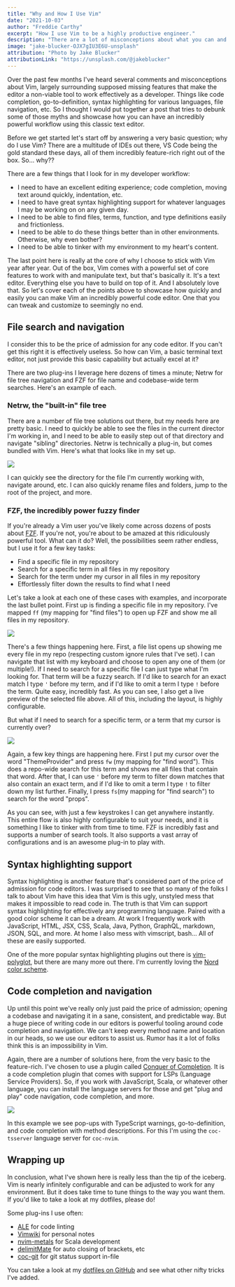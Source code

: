 ```yaml
---
title: "Why and How I Use Vim"
date: "2021-10-03"
author: "Freddie Carthy"
excerpt: "How I use Vim to be a highly productive engineer."
description: "There are a lot of misconceptions about what you can and can't do in Vim. Let's go over some of the basic things engineers need to be productive and how Vim can excel in those tasks."
image: "jake-blucker-OJX7gIU3E6U-unsplash"
attribution: "Photo by Jake Blucker"
attributionLink: "https://unsplash.com/@jakeblucker"
---
```


<p>
Over the past few months I've heard several comments and misconceptions about Vim, largely surrounding supposed missing features that make the editor a non-viable tool to work effectively as a developer. Things like code completion, go-to-definition, syntax highlighting for various languages, file navigation, etc. <RandomHighlight>So I thought I would put together a post that tries to debunk some of those myths and showcase how you can have an incredibly powerful workflow using this classic text editor</RandomHighlight>.
</p>

<p>
Before we get started let's start off by answering a very basic question; <RandomHighlight>why do I use Vim?</RandomHighlight> There are a multitude of IDEs out there, VS Code being the gold standard these days, all of them incredibly feature-rich right out of the box. So... why??
</p>

<p>
There are a few things that I look for in my developer workflow:
</p>

* I need to have an excellent editing experience; code completion, moving text around quickly, indentation, etc.
* I need to have great syntax highlighting support for whatever languages I may be working on on any given day.
* I need to be able to find files, terms, function, and type definitions easily and frictionless.
* I need to be able to do these things better than in other environments. Otherwise, why even bother?
* I need to be able to tinker with my environment to my heart's content.

<p>
The last point here is really at the core of why I choose to stick with Vim year after year. Out of the box, Vim comes with a powerful set of core features to work with and manipulate text, but that's basically it. It's a text editor. Everything else you have to build on top of it. And I absolutely love that. <RandomHighlight>So let's cover each of the points above to showcase how quickly and easily you can make Vim an incredibly powerful code editor</RandomHighlight>. One that you can tweak and customize to seemingly no end.
</p>

## File search and navigation
<p>
<RandomHighlight>I consider this to be the price of admission for any code editor</RandomHighlight>. If you can't get this right it is effectively useless. So how can Vim, a basic terminal text editor, not just provide this basic capability but actually excel at it?
</p>

<p>
There are two plug-ins I leverage here dozens of times a minute; Netrw for file tree navigation and FZF for file name and codebase-wide term searches. Here's an example of each.
</p>

### Netrw, the "built-in" file tree
<p>
There are a number of file tree solutions out there, but my needs here are pretty basic. <RandomHighlight>I need to quickly be able to see the files in the current director I'm working in</RandomHighlight>, and I need to be able to easily step out of that directory and navigate "sibling" directories. Netrw is technically a plug-in, but comes bundled with Vim. Here's what that looks like in my set up.
</p>

<img src="/videos/blog/why-i-use-vim/netrw.gif" />

<p>
I can quickly see the directory for the file I'm currently working with, navigate around, etc. I can also quickly rename files and folders, jump to the root of the project, and more.
</p>

### FZF, the incredibly power fuzzy finder
<p>
If you're already a Vim user you've likely come across dozens of posts about <a href="https://github.com/junegunn/fzf.vim" target="_blank">FZF</a>. If you're not, you're about to be amazed at this ridiculously powerful tool. <RandomHighlight>What can it do? Well, the possibilities seem rather endless</RandomHighlight>, but I use it for a few key tasks:
</p>

* Find a specific file in my repository
* Search for a specific term in all files in my repository
* Search for the term under my cursor in all files in my repository
* Effortlessly filter down the results to find what I need

<p>
Let's take a look at each one of these cases with examples, and incorporate the last bullet point. First up is finding a specific file in my repository. I've mapped <code>ff</code> (my mapping for "find files") to open up FZF and show me all files in my repository.
</p>

<img src="/videos/blog/why-i-use-vim/fzf-files.gif" />

<p>
There's a few things happening here. First, a file list opens up showing me every file in my repo (respecting custom ignore rules that I've set). I can navigate that list with my keyboard and choose to open any one of them (or multiple!). If I need to search for a specific file I can just type what I'm looking for. That term will be a fuzzy search. If I'd like to search for an exact match I type <code>'</code> before my term, and if I'd like to omit a term I type <code>!</code> before the term. <RandomHighlight>Quite easy, incredibly fast</RandomHighlight>. As you can see, I also get a live preview of the selected file above. All of this, including the layout, is highly configurable.
</p>

<p>
But what if I need to search for a specific term, or a term that my cursor is currently over?
</p>

<img src="/videos/blog/why-i-use-vim/fzf-search.gif" />

<p>
Again, a few key things are happening here. First I put my cursor over the word "ThemeProvider" and press <code>fw</code> (my mapping for "find word"). This does a repo-wide search for this term and shows me all files that contain that word. After that, I can use <code>'</code> before my term to filter down matches that also contain an exact term, and if I'd like to omit a term I type <code>!</code> to filter down my list further. Finally, I press <code>fs</code>(my mapping for "find search") to search for the word "props".
</p>

<p>
<RandomHighlight>As you can see, with just a few keystrokes I can get anywhere instantly</RandomHighlight>. This entire flow is also highly configurable to suit your needs, and it is something I like to tinker with from time to time. FZF is incredibly fast and supports a number of search tools. It also supports a vast array of configurations and is an awesome plug-in to play with.
</p>

## Syntax highlighting support
<p>
Syntax highlighting is another feature that's considered part of the price of admission for code editors. I was surprised to see that so many of the folks I talk to about Vim have this idea that Vim is this ugly, unstyled mess that makes it impossible to read code in. The truth is that Vim can support syntax highlighting for effectively any programming language. Paired with a good color scheme it can be a dream. At work I frequently work with JavaScript, HTML, JSX, CSS, Scala, Java, Python, GraphQL, markdown, JSON, SQL, and more. At home I also mess with vimscript, bash... All of these are easily supported.
</p>

<p>
One of the more popular syntax highlighting plugins out there is <a href="https://github.com/sheerun/vim-polyglot" target="_blank">vim-polyglot</a>, but there are many more out there. I'm currently loving the <a href="https://www.nordtheme.com/" target="_blank">Nord color scheme</a>.
</p>

## Code completion and navigation
<p>
Up until this point we've really only just paid the price of admission; opening a codebase and navigating it in a sane, consistent, and predictable way. <RandomHighlight>But a huge piece of writing code in our editors is powerful tooling around code completion and navigation</RandomHighlight>. We can't keep every method name and location in our heads, so we use our editors to assist us. Rumor has it a lot of folks think this is an impossibility in Vim.
</p>

<p>
Again, there are a number of solutions here, from the very basic to the feature-rich. I've chosen to use a plugin called <a href="https://github.com/neoclide/coc.nvim" target="_blank">Conquer of Completion</a>. It is a code completion plugin that comes with support for LSPs (Language Service Providers). So, if you work with JavaScript, Scala, or whatever other language, you can install the language servers for those and get "plug and play" code navigation, code completion, and more.
</p>

<img src="/videos/blog/why-i-use-vim/coc-definition.gif" />

<p>
In this example we see pop-ups with TypeScript warnings, go-to-definition, and code completion with method descriptions. For this I'm using the <code>coc-tsserver</code> language server for <code>coc-nvim</code>.
</p>

## Wrapping up
<p>
In conclusion, what I've shown here is really less than the tip of the iceberg. Vim is nearly infinitely configurable and can be adjusted to work for any environment. But it does take time to tune things to the way you want them. If you'd like to take a look at my dotfiles, please do!
</p>

<p>
Some plug-ins I use often:
</p>

* <a href="https://github.com/dense-analysis/ale" target="_blank">ALE</a> for code linting
* <a href="https://github.com/vimwiki/vimwiki" target="_blank">Vimwiki</a> for personal notes
* <a href="https://github.com/scalameta/nvim-metals" target="_blank">nvim-metals</a> for Scala development
* <a href="https://github.com/Raimondi/delimitMate" target="_blank">delimitMate</a> for auto closing of brackets, etc
* <a href="https://github.com/neoclide/coc-git" target="_blank">coc-git</a> for git status support in-file

You can take a look at my <a href="https://github.com/gjunkie/dotfiles/tree/main/configs/vim" target="_blank">dotfiles on GitHub</a> and see what other nifty tricks I've added.
